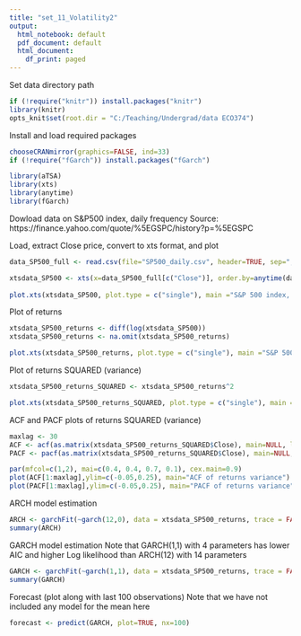 ---
title: "set_11_Volatility2"
output:
  html_notebook: default
  pdf_document: default
  html_document:
    df_print: paged
---

Set data directory path
```{r setup, include=FALSE, cache = FALSE}
if (!require("knitr")) install.packages("knitr")
library(knitr)
opts_knit$set(root.dir = "C:/Teaching/Undergrad/data ECO374")
```
 
Install and load required packages
```{r}
chooseCRANmirror(graphics=FALSE, ind=33)
if (!require("fGarch")) install.packages("fGarch")

library(aTSA)
library(xts)
library(anytime)
library(fGarch)
```

Dowload data on S&P500 index, daily frequency
Source: https://finance.yahoo.com/quote/%5EGSPC/history?p=%5EGSPC

Load, extract Close price, convert to xts format, and plot
```{r}
data_SP500_full <- read.csv(file="SP500_daily.csv", header=TRUE, sep=",")

xtsdata_SP500 <- xts(x=data_SP500_full[c("Close")], order.by=anytime(data_SP500_full$Date))
 
plot.xts(xtsdata_SP500, plot.type = c("single"), main ="S&P 500 index, close price" , legend.loc = "topleft", grid.col="lightgray")
```

Plot of returns
```{r}
xtsdata_SP500_returns <- diff(log(xtsdata_SP500))
xtsdata_SP500_returns <- na.omit(xtsdata_SP500_returns)

plot.xts(xtsdata_SP500_returns, plot.type = c("single"), main ="S&P 500 index, returns" , legend.loc = "topleft", grid.col="lightgray", col="blue")
```

Plot of returns SQUARED (variance)
```{r}
xtsdata_SP500_returns_SQUARED <- xtsdata_SP500_returns^2

plot.xts(xtsdata_SP500_returns_SQUARED, plot.type = c("single"), main ="S&P 500 index, returns SQUARED (variance)" , legend.loc = "topleft", grid.col="lightgray", col="red")
```

ACF and PACF plots of returns SQUARED (variance)
```{r}
maxlag <- 30
ACF <- acf(as.matrix(xtsdata_SP500_returns_SQUARED$Close), main=NULL, lag.max=maxlag, plot=FALSE)
PACF <- pacf(as.matrix(xtsdata_SP500_returns_SQUARED$Close), main=NULL, lag.max=maxlag, plot=FALSE)

par(mfcol=c(1,2), mai=c(0.4, 0.4, 0.7, 0.1), cex.main=0.9)
plot(ACF[1:maxlag],ylim=c(-0.05,0.25), main="ACF of returns variance")
plot(PACF[1:maxlag],ylim=c(-0.05,0.25), main="PACF of returns variance")
```

ARCH model estimation
```{r}
ARCH <- garchFit(~garch(12,0), data = xtsdata_SP500_returns, trace = FALSE)
summary(ARCH)
```

GARCH model estimation
Note that GARCH(1,1) with 4 parameters has lower AIC and higher Log likelihood than ARCH(12) with 14 parameters
```{r}
GARCH <- garchFit(~garch(1,1), data = xtsdata_SP500_returns, trace = FALSE)
summary(GARCH)
```

Forecast (plot along with last 100 observations)
Note that we have not included any model for the mean here
```{r}
forecast <- predict(GARCH, plot=TRUE, nx=100)
```


